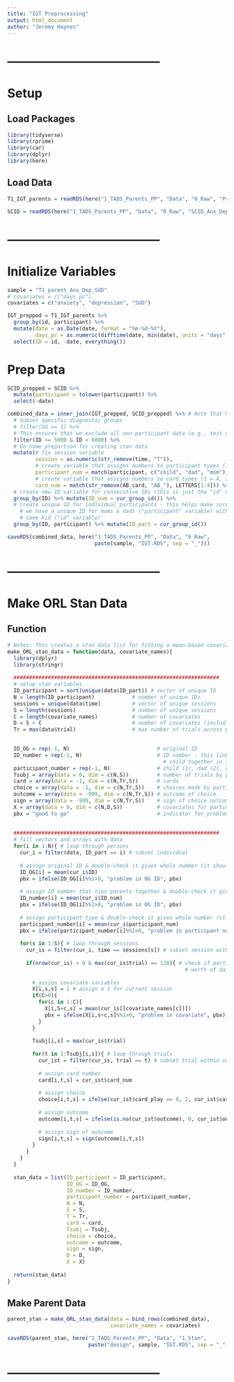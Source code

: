 ```yaml
---
title: "IGT Preprocessing"
output: html_document
author: "Jeremy Haynes"
---
```




# --------------------------------------
# Setup
## Load Packages
```r
library(tidyverse)
library(rprime)
library(car)
library(dplyr)
library(here)
```



## Load Data
```r
T1_IGT_parents = readRDS(here("1_TADS_Parents_PP", "Data", "0_Raw", "Processed_Raw_T1_Parents.RDS"))

SCID = readRDS(here("1_TADS_Parents_PP", "Data", "0_Raw", "SCID_Anx_Dep_SUD.RDS"))
```



# --------------------------------------
# Initialize Variables
```r
sample = "T1_parent_Anx_Dep_SUD"
# covariates = c("days_pc")
covariates = c("anxiety", "depression", "SUD")

IGT_prepped = T1_IGT_parents %>% 
  group_by(id, participant) %>% 
  mutate(date = as.Date(date, format = "%m-%d-%Y"),
         days_pc = as.numeric(difftime(date, min(date), units = "days"))) %>% 
  select(ID = id, -date, everything())
```



# Prep Data
```r
SCID_prepped = SCID %>%
  mutate(participant = tolower(participant)) %>% 
  select(-date)

combined_data = inner_join(IGT_prepped, SCID_prepped) %>% # Note that Mom 5005 does not have SCID data
  # Subset specific diagnostic groups
  # filter(SU == 1) %>% 
  # This ensures that we exclude all non-participant data (e.g., test data)
  filter(ID >= 5000 & ID < 6000) %>%
  # Do some prepartion for creating stan data
  mutate(# fix session variable
         session = as.numeric(str_remove(time, "T")),
         # create variable that assigns numbers to participant types (1 = child, 2 = dad, 3 = mom)
         participant_num = match(participant, c("child", "dad", "mom")[1:3]),
         # create variable that assigns numbers to card types (1 = A, 2 = B, 3 = C, 4 = D)
         card_num = match(str_remove(AB_card, "AB_"), LETTERS[1:4])) %>% 
  # create new ID variable for consecutive IDs (this is just the "id" variable but with consecutive numbers) 
  group_by(ID) %>% mutate(ID_num = cur_group_id()) %>% 
  # create unique ID for individual participants - this helps make sure that
    # we have a unique ID for moms & dads ("participant" variable) with the
    # same kid ("id" variable)
  group_by(ID, participant) %>% mutate(ID_part = cur_group_id())

saveRDS(combined_data, here("1_TADS_Parents_PP", "Data", "0_Raw", 
                            paste(sample, "IGT.RDS", sep = "_")))
```



# --------------------------------------
# Make ORL Stan Data
## Function
```r
# Notes: This creates a stan data list for fitting a mean-based covariate model. That is, a model in which parameters are estimated for each session instead of estimating a difference score between, for example, session 1 to session 2. In addition, the format of the covariates needs to be specified before sending it in with the data
make_ORL_stan_data = function(data, covariate_names){
  library(dplyr)
  library(stringr)
  
  ##################################################################
  # setup stan variables
  ID_participant = sort(unique(data$ID_part)) # vector of unique ID 
  N = length(ID_participant)            # number of unique IDs
  sessions = unique(data$time)          # vector of unique sessions
  S = length(sessions)                  # number of unique sessions
  C = length(covariate_names)           # number of covariates
  D = S + C                             # number of covariates (including sessions)
  Tr = max(data$trial)                  # max number of trials across participants
  

  ID_OG = rep(-1, N)                            # original ID
  ID_number = rep(-1, N)                        # ID number - this links parents of the same 
                                                  # child together in the same way as ID_OG
  participant_number = rep(-1, N)               # child (1), dad (2), or mom (3)
  Tsubj = array(data = 0, dim = c(N,S))         # number of trials by participant
  card = array(data = -1, dim = c(N,Tr,S))      # cards
  choice = array(data = -1, dim = c(N,Tr,S))    # choices made by participant
  outcome = array(data = -999, dim = c(N,Tr,S)) # outcome of choice
  sign = array(data = -999, dim = c(N,Tr,S))    # sign of choice outcome
  X = array(data = 0, dim = c(N,D,S))           # covariates for participants
  pbx = "good to go"                            # indicator for problem in loop
  
  
  ##################################################################
  # fill vectors and arrays with data
  for(i in 1:N){ # loop through persons
    cur_i = filter(data, ID_part == i) # subset individual
    
    # assign original ID & double-check it gives whole number (it should)
    ID_OG[i] = mean(cur_i$ID)
    pbx = ifelse(ID_OG[i]%%1>0, "problem in OG ID", pbx)
    
    # assign ID number that ties parents together & double-check it gives whole number (it should)
    ID_number[i] = mean(cur_i$ID_num)
    pbx = ifelse(ID_OG[i]%%1>0, "problem in OG ID", pbx)
    
    # assign participant type & double-check it gives whole number (it should)
    participant_number[i] = mean(cur_i$participant_num)
    pbx = ifelse(participant_number[i]%%1>0, "problem in participant number", pbx)
    
    for(s in 1:S){ # loop through sessions
      cur_is = filter(cur_i, time == sessions[s]) # subset session within individual
      
      if(nrow(cur_is) > 0 & max(cur_is$trial) == 120){ # check if participant has a full session's
                                                         # worth of data - if not, skip next loop
        
        # assign covariate variables
        X[i,s,s] = 1 # assign a 1 for current session
        if(C>0){
          for(c in 1:C){
            X[i,S+c,s] = mean(cur_is[[covariate_names[c]]])
            pbx = ifelse(X[i,s+c,s]%%1>0, "problem in covariate", pbx)
          }
        }
        
        Tsubj[i,s] = max(cur_is$trial)
        
        for(t in 1:Tsubj[i,s]){ # loop through trials
          cur_ist = filter(cur_is, trial == t) # subset trial within session within individual
          
          # assign card number
          card[i,t,s] = cur_ist$card_num
          
          # assign choice
          choice[i,t,s] = ifelse(cur_ist$card_play == 0, 2, cur_ist$card_play)
          
          # assign outcome
          outcome[i,t,s] = ifelse(is.na(cur_ist$outcome), 0, cur_ist$outcome / 100)
          
          # assign sign of outcome
          sign[i,t,s] = sign(outcome[i,t,s])
        }
      }
    }
  }
  
  stan_data = list(ID_participant = ID_participant,
                   ID_OG = ID_OG,
                   ID_number = ID_number,
                   participant_number = participant_number,
                   N = N,
                   S = S,
                   T = Tr,
                   card = card,
                   Tsubj = Tsubj,
                   choice = choice,
                   outcome = outcome,
                   sign = sign,
                   D = D,
                   X = X)
  
  return(stan_data)
}
```



## Make Parent Data
```r
parent_stan = make_ORL_stan_data(data = bind_rows(combined_data),
                                 covariate_names = covariates)

saveRDS(parent_stan, here("1_TADS_Parents_PP", "Data", "1_Stan", 
                          paste("design", sample, "IGT.RDS", sep = "_")))
```


# --------------------------------------
```r

```


























